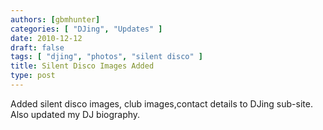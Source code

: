 ```yaml
---
authors: [gbmhunter]
categories: [ "DJing", "Updates" ]
date: 2010-12-12
draft: false
tags: [ "djing", "photos", "silent disco" ]
title: Silent Disco Images Added
type: post
---
```


Added silent disco images, club images,contact details to DJing sub-site. Also updated my DJ biography.
